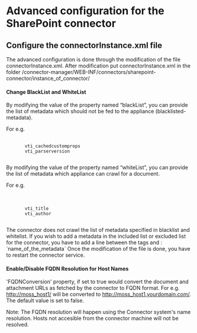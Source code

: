 =Advanced configuration for the SharePoint connector=
== Configure the connectorInstance.xml file ==
 
The advanced configuration is done through the modification of the file connectorInstance.xml. After modification put connectorInstance.xml in the folder /connector-manager/WEB-INF/connectors/sharepoint-connector/instance_of_connector/ 

 
==== Change BlackList and WhiteList ====
 
By modifying the value of the property named “blackList”, you can provide the list of metadata which should not be fed to the appliance (blacklisted-metadata).

For e.g. 
<property name="blackList">
	<list>
		<value>vti_cachedcustomprops</value>
		<value>vti_parserversion</value>
	</list>
</property>  
By modifying the value of the property named “whiteList”, you can provide the list of metadata which appliance can crawl for a document.

For e.g.     
  <property name="whiteList">
	<list>
		<value>vti_title</value>
		<value>vti_author</value>
	</list>
</property> 
The connector does not crawl the list of metadata specified in blacklist and whitelist. 
If you wish to add a metadata in the included list or excluded list for the connector, you have to add a line between the tags and : `name_of_the_metadata` 
Once the modification of the file is done, you have to restart the connector service. 

   
 
==== Enable/Disable FQDN Resolution for Host Names====
 
'FQDNConversion' property, if set to true would convert the document and attachment URLs as fetched by the connector to FQDN format. 
For e.g. [[http://moss_host1/]]  will be converted to [[http://moss_host1.yourdomain.com/]]. 
The default value is set to false.

Note: The FQDN resolution will happen using the Connector system's name resolution. Hosts not accesible from the connector machine will not be resolved.